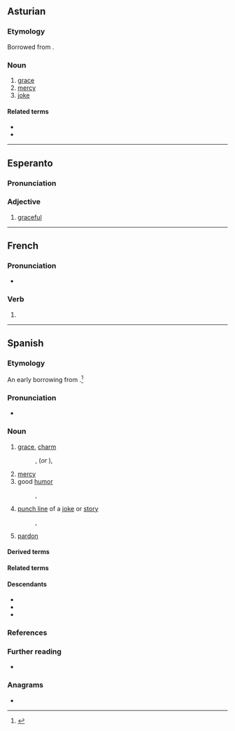 {{also|Gracia|gràcia|gràçia}}
==Asturian==
{{wikipedia|lang=ast}}

===Etymology===
Borrowed from {{bor|ast|la|gratia}}.

===Noun===
{{ast-noun|f|gracies}}

# [[grace]]
# [[mercy]]
# [[joke]]

====Related terms====
* {{l|ast|dar gracia}}
* {{l|ast|gracies}}

----

==Esperanto==

===Pronunciation===
{{eo-IPA|a=LL-Q143 (epo)-Lepticed7-gracia.wav}}

===Adjective===
{{eo-head}}

# [[graceful]]

----

==French==

===Pronunciation===
* {{fr-IPA|pos=v}}

===Verb===
{{head|fr|verb form}}

# {{inflection of|fr|gracier||3|s|phis}}

----

==Spanish==
{{wikipedia|lang=es}}

===Etymology===
An early borrowing from {{bor|es|la|grātia}}.<ref>{{cite-web |title=Archived copy |url=http://www6.ocn.ne.jp/~wil/kjtj07.12.13.pdf |accessdate=6 February 2012 |archiveurl=https://web.archive.org/web/20120207191047/http://www6.ocn.ne.jp/~wil/kjtj07.12.13.pdf |archivedate=7 February 2012 }}</ref>

===Pronunciation===
{{es-IPA}}
* {{rhymes|es|aθja|s=2}}

===Noun===
{{es-noun|f}}

# [[grace]], [[charm]]
#: {{syn|es|carisma|encanto}}
#: {{ant|es|desencanto|insipidez}}, {{l|es|[[falta]] de [[gracia]]}} (''or'' {{l|es|encanto}}), {{l|es|desgracia}}
# [[mercy]]
# good [[humor]]
#: {{syn|es|buen humor}}
#: {{ant|es|mal humor}}, {{l|es|insulsez}}
# [[punch line]] of a [[joke]] or [[story]]
#: {{syn|es|punto}}, {{l|es|chiste}}
# [[pardon]]
#: {{syn|es|perdón}}
#: {{ant|es|condena}}

====Derived terms====
{{der3
|es|agraciar
|caer en gracia
|desgracia
|golpe de gracia
|Graciela
|por obra y gracia de
|tiro de gracia
}}

====Related terms====
{{rel2
|es|gracias
|gracioso
}}

====Descendants====
* {{desc|hil|grasya|bor=1}}
* {{desc|qu|grasya|bor=1}}
* {{desc|tl|grasya|bor=1}}

===References===
<references/>

===Further reading===
* {{R:es:DRAE}}

===Anagrams===
* {{anagrams|es|García}}